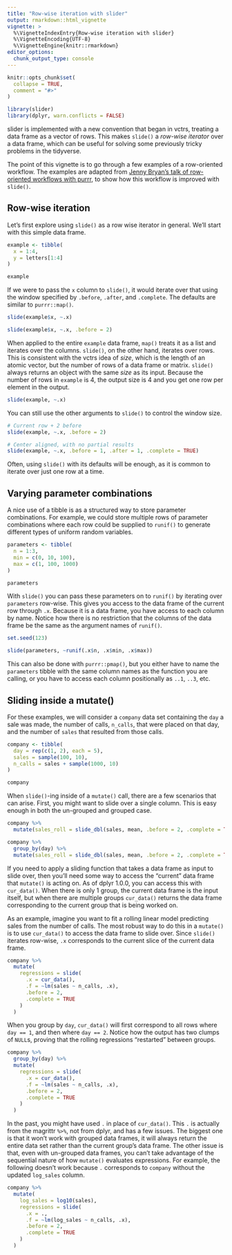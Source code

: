 ```yaml
---
title: "Row-wise iteration with slider"
output: rmarkdown::html_vignette
vignette: >
  %\VignetteIndexEntry{Row-wise iteration with slider}
  %\VignetteEncoding{UTF-8}
  %\VignetteEngine{knitr::rmarkdown}
editor_options: 
  chunk_output_type: console
---
```


```r
knitr::opts_chunk$set(
  collapse = TRUE,
  comment = "#>"
)
```

```r
library(slider)
library(dplyr, warn.conflicts = FALSE)
```

slider is implemented with a new convention that began in vctrs, treating a data frame as a vector of rows. This makes `slide()` a _row-wise iterator_ over a data frame, which can be useful for solving some previously tricky problems in the tidyverse.

The point of this vignette is to go through a few examples of a row-oriented workflow. The examples are adapted from [Jenny Bryan's talk of row-oriented workflows with purrr](https://github.com/jennybc/row-oriented-workflows), to show how this workflow is improved with `slide()`.

## Row-wise iteration

Let's first explore using `slide()` as a row wise iterator in general. We'll start with this simple data frame.

```r
example <- tibble(
  x = 1:4,
  y = letters[1:4]
)

example
```

If we were to pass the `x` column to `slide()`, it would iterate over that using the window specified by `.before`, `.after`, and `.complete`. The defaults are similar to `purrr::map()`.

```r
slide(example$x, ~.x)

slide(example$x, ~.x, .before = 2)
```

When applied to the entire `example` data frame, `map()` treats it as a list and iterates over the columns. `slide()`, on the other hand, iterates over rows. This is consistent with the vctrs idea of _size_, which is the length of an atomic vector, but the number of rows of a data frame or matrix. `slide()` always returns an object with the same _size_ as its input. Because the number of rows in `example` is 4, the output size is 4 and you get one row per element in the output.

```r
slide(example, ~.x)
```

You can still use the other arguments to `slide()` to control the window size.

```r
# Current row + 2 before
slide(example, ~.x, .before = 2)

# Center aligned, with no partial results
slide(example, ~.x, .before = 1, .after = 1, .complete = TRUE)
```

Often, using `slide()` with its defaults will be enough, as it is common to iterate over just one row at a time.

## Varying parameter combinations

A nice use of a tibble is as a structured way to store parameter combinations. For example, we could store multiple rows of parameter combinations where each row could be supplied to `runif()` to generate different types of uniform random variables. 

```r
parameters <- tibble(
  n = 1:3,
  min = c(0, 10, 100),
  max = c(1, 100, 1000)
)

parameters
```

With `slide()` you can pass these parameters on to `runif()` by iterating over `parameters` row-wise. This gives you access to the data frame of the current row through `.x`. Because it is a data frame, you have access to each column by name. Notice how there is no restriction that the columns of the data frame be the same as the argument names of `runif()`.

```r
set.seed(123)

slide(parameters, ~runif(.x$n, .x$min, .x$max))
```

This can also be done with `purrr::pmap()`, but you either have to name the `parameters` tibble with the same column names as the function you are calling, or you have to access each column positionally as `..1`, `..3`, etc.

## Sliding inside a mutate()

For these examples, we will consider a `company` data set containing the `day` a sale was made, the number of calls, `n_calls`, that were placed on that day, and the number of `sales` that resulted from those calls.

```r
company <- tibble(
  day = rep(c(1, 2), each = 5),
  sales = sample(100, 10),
  n_calls = sales + sample(1000, 10)
)

company
```

When `slide()`-ing inside of a `mutate()` call, there are a few scenarios that can arise. First, you might want to slide over a single column. This is easy enough in both the un-grouped and grouped case. 

```r
company %>%
  mutate(sales_roll = slide_dbl(sales, mean, .before = 2, .complete = TRUE))

company %>%
  group_by(day) %>%
  mutate(sales_roll = slide_dbl(sales, mean, .before = 2, .complete = TRUE))
```

If you need to apply a sliding function that takes a data frame as input to slide over, then you'll need some way to access the "current" data frame that `mutate()` is acting on. As of dplyr 1.0.0, you can access this with `cur_data()`. When there is only 1 group, the current data frame is the input itself, but when there are multiple groups `cur_data()` returns the data frame corresponding to the current group that is being worked on.

As an example, imagine you want to fit a rolling linear model predicting sales from the number of calls. The most robust way to do this in a `mutate()` is to use `cur_data()` to access the data frame to slide over. Since `slide()` iterates row-wise, `.x` corresponds to the current slice of the current data frame.

```r
company %>%
  mutate(
    regressions = slide(
      .x = cur_data(),
      .f = ~lm(sales ~ n_calls, .x), 
      .before = 2, 
      .complete = TRUE
    )
  )
```

When you group by `day`, `cur_data()` will first correspond to all rows where `day == 1`, and then where `day == 2`. Notice how the output has two clumps of `NULL`s, proving that the rolling regressions "restarted" between groups.

```r
company %>%
  group_by(day) %>%
  mutate(
    regressions = slide(
      .x = cur_data(),
      .f = ~lm(sales ~ n_calls, .x), 
      .before = 2, 
      .complete = TRUE
    )
  )
```

In the past, you might have used `.` in place of `cur_data()`. This `.` is actually from the magrittr `%>%`, not from dplyr, and has a few issues. The biggest one is that it won't work with grouped data frames, it will always return the entire data set rather than the current group's data frame. The other issue is that, even with un-grouped data frames, you can't take advantage of the sequential nature of how `mutate()` evaluates expressions. For example, the following doesn't work because `.` corresponds to `company` without the updated `log_sales` column.

```r
company %>%
  mutate(
    log_sales = log10(sales),
    regressions = slide(
      .x = .,
      .f = ~lm(log_sales ~ n_calls, .x), 
      .before = 2, 
      .complete = TRUE
    )
  )
```
